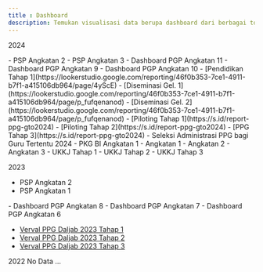 ```yaml
---
title : Dashboard
description: Temukan visualisasi data berupa dashboard dari berbagai topik yang bisa dianalisis lebih lanjut disini
---
```

<Tip>2024</Tip>

<Update label="PSP 2024" description="Angkatan 2 dan 3">
- PSP Angkatan 2
- PSP Angkatan 3
</Update>
<Update label="PGP 2024" description="Angkatan 9 s/d 11">
- Dashboard PGP Angkatan 11
- Dashboard PGP Angkatan 9
- Dashboard PGP Angkatan 10
</Update>

<Update label="PKG PJOK 2024">
- [Pendidikan Tahap 1](https://lookerstudio.google.com/reporting/46f0b353-7ce1-4911-b7f1-a415106db964/page/4yScE)
- [Diseminasi Gel. 1](https://lookerstudio.google.com/reporting/46f0b353-7ce1-4911-b7f1-a415106db964/page/p_fufqenanod)
- [Diseminasi Gel. 2](https://lookerstudio.google.com/reporting/46f0b353-7ce1-4911-b7f1-a415106db964/page/p_fufqenanod)
</Update>

<Update label="PPG 2024" description="Piloting PPG bagi Guru Tertentu">
- [Piloting Tahap 1](https://s.id/report-ppg-gto2024)
- [Piloting Tahap 2](https://s.id/report-ppg-gto2024)
- [PPG Tahap 3](https://s.id/report-ppg-gto2024)
- Seleksi Administrasi PPG bagi Guru Tertentu 2024
</Update>

<Update label="PKG Bahasa Inggris 2024">
- PKG BI Angkatan 1
</Update>

<Update label="Litnum 2024" description="Literasi Numerasi">
- Angkatan 1
- Angkatan 2
- Angkatan 3
</Update>

<Update label="UKKJ 2024">
- UKKJ Tahap 1
- UKKJ Tahap 2
- UKKJ Tahap 3
</Update>

<Tip>2023</Tip>
<Update label="PSP 2023" description="Angkatan 1 dan 2">
- PSP Angkatan 2
- PSP Angkatan 1
</Update>
<Update label="PGP 2023" description="Angkatan 6 s/d 8">
- Dashboard PGP Angkatan 8
- Dashboard PGP Angkatan 7
- Dashboard PGP Angkatan 6
</Update>

<Update label="PPG 2023" description="PPG Daljab">

- [Verval PPG Daljab 2023 Tahap 1](https://lookerstudio.google.com/u/0/reporting/4aabad96-ff64-4a2c-82b1-4c25fbf30804/page/fGPKD)
- [Verval PPG Daljab 2023 Tahap 2](https://lookerstudio.google.com/u/0/reporting/4aabad96-ff64-4a2c-82b1-4c25fbf30804/page/fGPKD)
- [Verval PPG Daljab 2023 Tahap 3](https://lookerstudio.google.com/u/0/reporting/4aabad96-ff64-4a2c-82b1-4c25fbf30804/page/fGPKD)
</Update>
<Tip>2022</Tip>
No Data ...